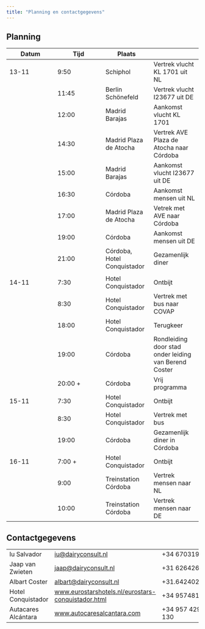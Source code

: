 ```yaml
---
title: "Planning en contactgegevens"
---
```


## Planning {#planning}

| Datum | Tijd | Plaats |  |
| --- | --- | --- | --- |
|13-11 | 9:50 | Schiphol | Vertrek vlucht KL 1701 uit NL |
| | 11:45 | Berlin Schönefeld | Vertrek vlucht I23677 uit DE | 
| | 12:00 | Madrid Barajas | Aankomst vlucht KL 1701 |
| | 14:30 | Madrid Plaza de Atocha | Vertrek AVE Plaza de Atocha naar Córdoba | 
| | 15:00 | Madrid Barajas | Aankomst vlucht I23677 uit DE |
| | 16:30 | Córdoba | Aankomst mensen uit NL | 
| | 17:00 | Madrid Plaza de Atocha | Vetrek met AVE naar Córdoba | 
| | 19:00 | Córdoba | Aankomst mensen uit DE | 
| | 21:00 | Córdoba, Hotel Conquistador | Gezamenlijk diner |
| | | |
|14-11 | 7:30 | Hotel Conquistador | Ontbijt |
| | 8:30 | Hotel Conquistador | Vertrek met bus naar COVAP|
| | 18:00 | Hotel Conquistador | Terugkeer |
| | 19:00 | Córdoba | Rondleiding door stad onder leiding van Berend Coster |
| | 20:00 + | Córdoba | Vrij programma |
|15-11 | 7:30 | Hotel Conquistador | Ontbijt | 
| | 8:30 | Hotel Conquistador | Vertrek met bus |
| | 19:00 | Córdoba | Gezamenlijk diner in Córdoba | 
|16-11 | 7:00 + | Hotel Conquistador | Ontbijt |
| | 9:00| Treinstation Córdoba|  Vertrek mensen naar NL | 
| | 10:00|Treinstation Córdoba|  Vertrek mensen naar DE | 


## Contactgegevens {#cgegevens}

|  |  |  |
|--|---|---|
|Iu Salvador|<iu@dairyconsult.nl> | +34 670319309 | 
|Jaap van Zwieten | <jaap@dairyconsult.nl> | +31 626426483 |
|Albart Coster | <albart@dairyconsult.nl> | +31.642402923 | 
|Hotel Conquistador| [www.eurostarshotels.nl/eurostars-conquistador.html](https://www.eurostarshotels.nl/eurostars-conquistador.html) | +34 957481102 | 
|Autacares Alcántara | [www.autocaresalcantara.com](https://www.autocaresalcantara.com) | +34 957 429 130 |
